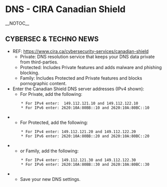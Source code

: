 = DNS - CIRA Canadian Shield =
__NOTOC__
<!-- This is a comment -->

== CYBERSEC & TECHNO NEWS ==
*REF: https://www.cira.ca/cybersecurity-services/canadian-shield
**Private: DNS resolution service that keeps your DNS data private from third-parties. 
**Protected: Includes Private features and adds malware and phishing blocking. 
**Family: Includes Protected and Private features and blocks pornographic content. 
*Enter the Canadian Shield DNS server addresses (IPv4 shown):
**For Private, add the following:
        * For IPv4 enter:  149.112.121.10 and 149.112.122.10
        * For IPv6 enter: 2620:10A:80BB::10 and 2620:10A:80BC::10
**For Protected, add the following: 
        * For IPv4 enter: 149.112.121.20 and 149.112.122.20
        * For IPv6 enter: 2620:10A:80BB::20 and 2620:10A:80BC::20
**or Family, add the following: 
        * For IPv4 enter: 149.112.121.30 and 149.112.122.30
        * For IPv6 enter: 2620:10A:80BB::30 and 2620:10A:80BC::30
**Save your new DNS settings.